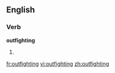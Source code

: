 ==English==

===Verb===
'''outfighting'''

# {{third-person singular of|[[outfight]]}}

[[fr:outfighting]]
[[vi:outfighting]]
[[zh:outfighting]]